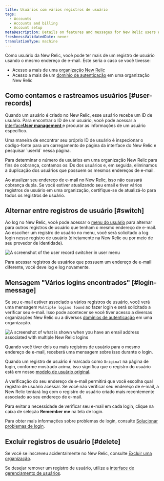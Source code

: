 ```yaml
---
title: Usuários com vários registros de usuário
tags:
  - Accounts
  - Accounts and billing
  - Account setup
metaDescription: Details on features and messages for New Relic users with multiple user records and logins.
freshnessValidatedDate: never
translationType: machine
---
```




Como usuário da New Relic, você pode ter mais de um registro de usuário usando o mesmo endereço de e-mail. Este seria o caso se você tivesse:

* Acesso a mais de uma [organização New Relic](/docs/accounts/accounts-billing/account-structure/new-relic-account-structure)
* Acesso a mais de um [domínio de autenticação](/docs/accounts/accounts-billing/new-relic-one-user-management/authentication-domains-saml-sso-scim-more) em uma organização New Relic

## Como contamos e rastreamos usuários [#user-records]

Quando um usuário é criado no New Relic, esse usuário recebe um ID de usuário. Para encontrar o ID de um usuário, você pode acessar a [interface<DoNotTranslate>**User management**</DoNotTranslate> ](/docs/accounts/accounts-billing/new-relic-one-user-management/user-management-ui-and-tasks)e procurar as informações de um usuário específico.

<Callout variant="tip">
  Uma maneira de encontrar seu próprio ID de usuário é inspecionar o código-fonte para um carregamento de página da interface do New Relic e pesquisar `userId` nessa página.
</Callout>

Para determinar o número de usuários em uma organização New Relic para fins de cobrança, contamos os IDs dos usuários e, em seguida, eliminamos a duplicação dos usuários que possuem os mesmos endereços de e-mail.

Ao atualizar seu endereço de e-mail no New Relic, isso não causará cobrança dupla. Se você estiver atualizando seu email e tiver vários registros de usuário em uma organização, certifique-se de atualizá-lo para todos os registros de usuário.

## Alternar entre registros de usuário [#switch]

Ao log no New Relic, você pode acessar o [menu do usuário](/docs/accounts/accounts-billing/general-account-settings/intro-account-settings) para alternar para outros registros de usuário que tenham o mesmo endereço de e-mail. Ao escolher um registro de usuário no menu, você será solicitado a log login nesse registro de usuário (diretamente na New Relic ou por meio de seu provedor de identidade).

<img
  title="User record switcher in user menu"
  alt="A screenshot of the user record switcher in user menu"
  src={accountsUserRecordSwitcher}
/>

Para acessar registros de usuários que possuem um endereço de e-mail diferente, você deve log e log novamente.

## Mensagem "Vários logins encontrados" [#login-message]

Se seu e-mail estiver associado a vários registros de usuário, você verá uma mensagem `Multiple logins found` ao fazer login e será solicitado a verificar seu e-mail. Isso pode acontecer se você tiver acesso a diversas organizações New Relic ou a diversos [domínios de autenticação](/docs/accounts/accounts-billing/new-relic-one-user-management/authentication-domains-saml-sso-scim-more) em uma organização.

<img
  title="Login UI for email addresses with multiple user records"
  alt="A screenshot of what is shown when you have an email address associated with multiple New Relic logins"
  src={accountsLoginWithMultipleAccountsFound}
/>

<figcaption>
  Quando você tiver dois ou mais registros de usuário para o mesmo endereço de e-mail, receberá uma mensagem sobre isso durante o login.
</figcaption>

Quando um registro de usuário é marcado como `Original` na página de login, conforme mostrado acima, isso significa que o registro do usuário está em nosso [modelo de usuário original](/docs/accounts/original-accounts-billing/original-users-roles/overview-user-models).

A verificação do seu endereço de e-mail permitirá que você escolha qual registro de usuário acessar. Se você não verificar seu endereço de e-mail, a New Relic tentará log com o registro de usuário criado mais recentemente associado ao seu endereço de e-mail.

Para evitar a necessidade de verificar seu e-mail em cada login, clique na caixa de seleção <DoNotTranslate>**Remember me**</DoNotTranslate> na tela de login.

Para obter mais informações sobre problemas de login, consulte [Solucionar problemas de login](/docs/accounts/accounts-billing/account-setup/troubleshoot-new-relics-password-email-address-login-problems).

## Excluir registros de usuário [#delete]

Se você se inscreveu acidentalmente no New Relic, consulte [Excluir uma organização](/docs/accounts/accounts-billing/account-setup/downgradecancel-account/#cancel-unused-org).

Se desejar remover um registro de usuário, utilize a [interface de gerenciamento de usuários](/docs/accounts/accounts-billing/new-relic-one-user-management/user-management-ui-and-tasks).